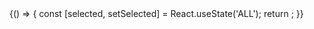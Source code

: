 
<Meta title="Filters/ContributorsFilter" component={ContributorsFilter} />

<Canvas>
  <Story name="Default">
    {() => {
      const [selected, setSelected] = React.useState('ALL');
      return <ContributorsFilter selected={selected} onChange={setSelected} />;
    }}
  </Story>
</Canvas>
